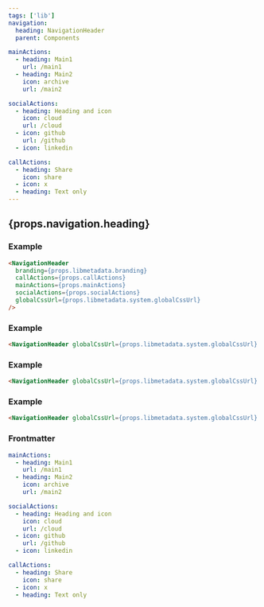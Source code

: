 ```yaml
---
tags: ['lib']
navigation:
  heading: NavigationHeader
  parent: Components

mainActions:
  - heading: Main1
    url: /main1
  - heading: Main2
    icon: archive
    url: /main2

socialActions:
  - heading: Heading and icon
    icon: cloud
    url: /cloud
  - icon: github
    url: /github
  - icon: linkedin

callActions:
  - heading: Share
    icon: share
  - icon: x
  - heading: Text only
---
```



## {props.navigation.heading}

### Example

```html
<NavigationHeader
  branding={props.libmetadata.branding}
  callActions={props.callActions}
  mainActions={props.mainActions}
  socialActions={props.socialActions}
  globalCssUrl={props.libmetadata.system.globalCssUrl}
/>
```

<NavigationHeader
  branding={props.libmetadata.branding}
  callActions={props.callActions}
  mainActions={props.mainActions}
  socialActions={props.socialActions}
  globalCssUrl={props.libmetadata.system.globalCssUrl}
/>

### Example

```html
<NavigationHeader globalCssUrl={props.libmetadata.system.globalCssUrl} mainActions={props.mainActions} />
```

<NavigationHeader globalCssUrl={props.libmetadata.system.globalCssUrl} mainActions={props.mainActions} />

### Example

```html
<NavigationHeader globalCssUrl={props.libmetadata.system.globalCssUrl} callActions={props.callActions} />
```

<NavigationHeader globalCssUrl={props.libmetadata.system.globalCssUrl} callActions={props.callActions} />

### Example

```html
<NavigationHeader globalCssUrl={props.libmetadata.system.globalCssUrl} socialActions={props.socialActions} />
```

<NavigationHeader globalCssUrl={props.libmetadata.system.globalCssUrl} socialActions={props.socialActions} />

### Frontmatter

```yaml
mainActions:
  - heading: Main1
    url: /main1
  - heading: Main2
    icon: archive
    url: /main2

socialActions:
  - heading: Heading and icon
    icon: cloud
    url: /cloud
  - icon: github
    url: /github
  - icon: linkedin

callActions:
  - heading: Share
    icon: share
  - icon: x
  - heading: Text only
```
